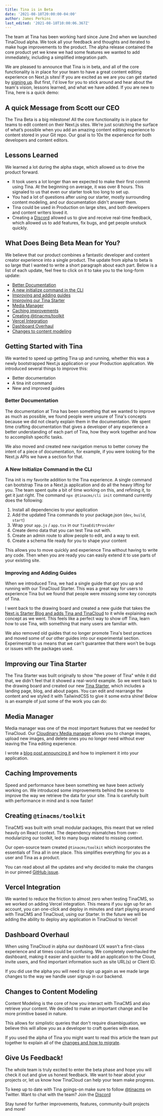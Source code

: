 ```yaml
---
title: Tina is in Beta
date: '2021-08-18T20:00:00-04:00'
author: James Perkins
last_edited: '2021-08-18T10:00:06.367Z'
---
```


The team at Tina has been working hard since June 2nd when we launched TinaCloud alpha. We took all your feedback and thoughts and iterated to make huge improvements to the product. The alpha release contained the core product yet we knew we had some features we wanted to add immediately, including a simplified integration path.

We are pleased to announce that Tina is in beta, and all of the core functionality is in place for your team to have a great content editing experience on Next.js sites! If you are excited as we are you can get started by [signing up](https://app.tina.io/register). But first, I'd love for you to stick around and hear about the team's vision, lessons learned, and what we have added. If you are new to Tina, here is a quick demo:

<WebmEmbed embedSrc="/img/blog/tina-is-in-beta/Beta_Launch_Demo.webm"/>

## A quick Message from Scott our CEO

The Tina Beta is a big milestone! All the core functionality is in place for teams to edit content on their Next.js sites. We’re just scratching the surface of what’s possible when you add an amazing content editing experience to content stored in your Git repo. Our goal is to 10x the experience for both developers and content editors.

## Lessons Learned

We learned a lot during the alpha stage, which allowed us to drive the product forward.

- It took users a lot longer than we expected to make their first commit using Tina. At the beginning on average, it was over 8 hours. This signaled to us that even our starter took too long to set up.
- You had a lot of questions after using our starter, mostly surrounding content modeling, and our documentation didn't answer them.
- Tina could be used in Production on large sites, and both developers and content writers loved it.
- Creating a [Discord](https://discord.gg/njvZZYHj2Q) allowed us to give and receive real-time feedback, which allowed us to add features, fix bugs, and get people unstuck quickly.

## What Does Being Beta Mean for You?

We believe that our product combines a fantastic developer and content creator experience into a single product. The update from alpha to beta is so large that I wanted to write a short paragraph about each part. Below is a list of each update, feel free to click on it to take you to the long-form update:

- [Better Documentation](#better-documentation)
- [A new initialize command in the CLI](#a-new-initialize-command-in-the-cli)
- [Improving and adding guides](#improving-and-adding-guides)
- [Improving our Tina Starter](#improving-our-tina-starter)
- [Media Manager](#media-manager)
- [Caching improvements](#caching-improvements)
- [Creating @tinacms/toolkit](#creating-tinacmstoolkit)
- [Vercel Integration](#vercel-integration)
- [Dashboard Overhaul](#dashboard-overhaul)
- [Changes to content modeling](#changes-to-content-modeling)

<Callout
  title="Ready to get started?"
  description="Get a website running with TinaCloud in no time!"
  url="/docs/setup-overview/"
  buttonText="Quick Start Guide"
/>

## Getting Started with Tina

We wanted to speed up getting Tina up and running, whether this was a newly bootstrapped Next.js application or your Production application. We introduced several things to improve this:

- Better documentation
- A tina init command
- New and improved guides

### Better Documentation

The documentation at Tina has been something that we wanted to improve as much as possible, we found people were unsure of Tina's concepts because we did not clearly explain them in the documentation. We spent time crafting documentation that gives a developer of any experience a better understanding of each part of Tina, how they work together and how to accomplish specific tasks.

We also moved and created new navigation menus to better convey the intent of a piece of documentation, for example, if you were looking for the Next.js APIs we have a section for that.

### A New Initialize Command in the CLI

Tina init is my favorite addition to the Tina experience. A single command can bootstrap Tina on a Next.js application and do all the heavy lifting for you. The team spent quite a bit of time working on this, and refining it, to get it just right. The command `npx @tinacms/cli init` command currently does the following:

1. Install all dependencies to your application
2. Add the updated Tina commands to your package.json (`dev`, `build`, `start`)
3. Wrap your `app.js` / `app.tsx` in our `TinaEditProvider`
4. Create demo data that you can test Tina out with.
5. Create an admin route to allow people to edit, and a way to exit.
6. Create a schema file ready for you to shape your content

This allows you to move quickly and experience Tina without having to write any code. Then when you are ready you can easily extend it to use parts of your existing site.

### Improving and Adding Guides

When we introduced Tina, we had a single guide that got you up and running with our TinaCloud Starter. This was a great way for users to experience Tina but we found that people were missing some key concepts of Tina.

I went back to the drawing board and created a new guide that takes the [Next.js Starter Blog and adds Tina and TinaCloud](/guides/tina-cloud/add-tinacms-to-existing-site/overview/) to it while explaining each concept as we went. This feels like a perfect way to show off Tina, learn how to use Tina, with something that many users are familiar with.

We also removed old guides that no longer promote Tina's best practices and moved some of our other guides into our experimental section. Experimental to us means that we can't guarantee that there won't be bugs or issues with the packages used.

## Improving our Tina Starter

The Tina Starter was built originally to show "the power of Tina" while it did that, we didn't feel that it showed a real-world example. So we went back to the drawing board and created our new [Tina Starter](/guides/tina-cloud/starter/overview/), which includes a landing page, blog, and about pages. You can edit and rearrange the content and we styled it with TailwindCSS to give it some extra shine! Below is an example of just some of the work you can do:

<WebmEmbed embedSrc="/img/blog/tinacms-is-in-beta/edit-alongside-content.webm"/>

## Media Manager

Media manager was one of the most important features that we needed for TinaCloud. Our [Cloudinary Media manager](/docs/reference/media/external/cloudinary/) allows you to change images, upload new images, and delete ones you no longer need without ever leaving the Tina editing experience.

I wrote a [blog post announcing it](/blog/manage-your-media-with-cloudinary/) and how to implement it into your application.

## Caching Improvements

Speed and performance have been something we have been actively working on. We introduced some improvements behind the scenes to improve the way we retrieve the data for your site. Tina is carefully built with performance in mind and is now faster!

## Creating `@tinacms/toolkit`

TinaCMS was built with small modular packages, this meant that we relied heavily on React context. The dependency mismatches from over-modularizing our toolkit, led to many bugs related to missing context.

Our open-source team created `@tinacms/toolkit` which incorporates the essentials of Tina all in one place. This simplifies everything for you as a user and Tina as a product.

You can read about all the updates and why decided to make the changes in our pinned [GitHub issue](https://github.com/tinacms/tinacms/issues/1898).

## Vercel Integration

We wanted to reduce the friction to almost zero when testing TinaCMS, so we worked on adding Vercel integration. This means if you sign up for an account, you can one-click and deploy in minutes and start playing around with TinaCMS and TinaCloud, using our Starter. In the future we will be adding the ability to deploy any application in TinaCloud to Vercel!

## Dashboard Overhaul

When using TinaCloud in alpha our dashboard UX wasn't a first-class experience and at times could be confusing. We completely overhauled the dashboard, making it easier and quicker to add an application to the Cloud, invite users, and find important information such as site URL(s) or Client ID.

If you did use the alpha you will need to sign up again as we made large changes to the way we handle user signup in our backend.

## Changes to Content Modeling

Content Modeling is the core of how you interact with TinaCMS and also retrieve your content. We decided to make an important change and be more primitive based in nature.

This allows for simplistic queries that don't require disambiguation, we believe this will allow you as a developer to craft queries with ease.

If you used the alpha of Tina you might want to read this article the team put together to explain all of the [changes and how to migrate](/docs/tina-cloud/migration-overview/).

## Give Us Feedback!

The whole team is truly excited to enter the beta phase and hope you will check it out and give us honest feedback. We want to hear about your projects or, let us know how TinaCloud can help your team make progress.

To keep up to date with Tina goings-on make sure to follow [@tinacms](https://twitter.com/tinacms) on Twitter. Want to chat with the team? Join the [Discord](https://discord.gg/njvZZYHj2Q)

Stay tuned for further improvements, features, community-built projects and more!
